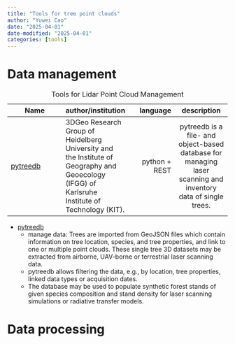 ```yaml
---
title: "Tools for tree point clouds"
author: "Yuwei Cao"
date: "2025-04-01"
date-modified: "2025-04-01"
categories: [tools]
---
```


# Data management
| Name | author/institution | language | description | 
|---------|:-----|------:|:------:|
| [pytreedb](https://pytreedb.geog.uni-heidelberg.de)       | 3DGeo Research Group of Heidelberg University and the Institute of Geography and Geoecology (IFGG) of Karlsruhe Institute of Technology (KIT).    |    python + REST |   pytreedb is a file- and object-based database for managing laser scanning and inventory data of single trees.   | 

: Tools for Lidar Point Cloud Management

- [pytreedb](https://pytreedb.geog.uni-heidelberg.de)  
  - manage data: Trees are imported from GeoJSON files which contain information on tree location, species, and tree properties, and link to one or multiple point clouds. These single tree 3D datasets may be extracted from airborne, UAV-borne or terrestrial laser scanning data.
  - pytreedb allows filtering the data, e.g., by location, tree properties, linked data types or acquisition dates. 
  - The database may be used to populate synthetic forest stands of given species composition and stand density for laser scanning simulations or radiative transfer models. 

# Data processing

